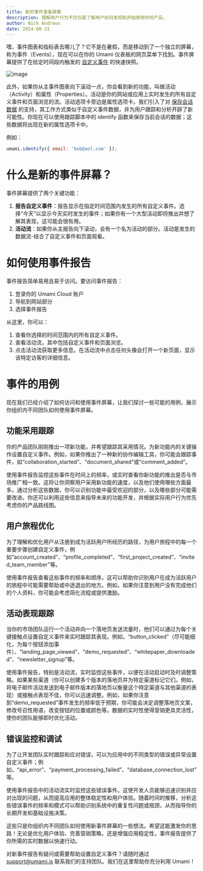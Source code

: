 ```yaml
---
title: 新的事件查看屏幕
description: 理解用户行为不仅仅是了解用户如何发现和开始使用你的产品。
author: Nick Andrews
date: 2024-08-31
---
```


嘿，事件图表和指标表去哪儿了？它不是在暑假，而是移动到了一个独立的屏幕，称为事件（Events），现在可以在你的 Umami 仪表板的网页菜单下找到。事件屏幕提供了在给定时间段内触发的 [自定义事件](https://umami.is/docs/track-events) 的快速快照。

![image](/images/blog/events-screen.png)

此外，如果你从主事件图表向下滚动一点，你会看到新的功能，叫做活动（Activity）和属性（Properties）。活动是你的网站或应用上实时发生的所有自定义事件和页面浏览的流。活动选项卡旁边是属性选项卡。我们引入了对 [保存会话数据](https://umami.is/docs/sessions#view-session-properties) 的支持，其工作方式类似于自定义事件数据，并为用户跟踪和分析开辟了新可能性。你现在可以使用跟踪脚本中的 identify 函数来保存当前会话的数据；这些数据将出现在新的属性选项卡中。

例如：

```javascript
umami.identify({ email: 'bob@aol.com' });
```

# 什么是新的事件屏幕？

事件屏幕提供了两个关键功能：

1. **报告自定义事件**：报告显示在指定时间范围内发生的所有自定义事件。选择“今天”以显示今天实时发生的事件；如果你有一个大型活动即将推出并想了解其表现，这可能会很有用。
2. **活动流**：如果你从主报告向下滚动，会有一个名为活动的部分。活动是发生的数据流-结合了自定义事件和页面观看。

# 如何使用事件报告

事件报告简单易用且易于访问。要访问事件报告：

1. 登录你的 Umami Cloud 账户
2. 导航到网站部分
3. 选择事件报告

从这里，你可以：

1. 查看你选择的时间范围内的所有自定义事件。
2. 查看活动流，其中包括自定义事件和页面浏览。
3. 点击活动流获取更多信息。在活动流中点击任何头像会打开一个新页面，显示该特定访客的详细信息。

# 事件的用例

现在我们已经介绍了如何访问和使用事件屏幕，让我们探讨一些可能的用例，展示你组织内不同团队如何使用事件屏幕。

## 功能采用跟踪

你的产品团队刚刚推出一项新功能，并希望跟踪其采用情况。为新功能内的关键操作设置自定义事件。例如，如果你推出了一种新的协作编辑工具，你可能会跟踪事件，如“collaboration_started”、“document_shared”或“comment_added”。

使用事件报告监控这些事件在时间上的频率，或实时查看你新功能的推出是否与市场推广相一致。这将让你洞察用户采用新功能的速度，以及他们使用哪些方面最多。通过分析这些数据，你可以识别功能中最受欢迎的部分，以及哪些部分可能需要改进。你还可以利用这些信息来指导未来的功能开发，并根据实际用户行为优先考虑你的产品路线图。

## 用户旅程优化

为了理解和优化用户从注册到成为活跃用户所经历的路径，为用户旅程中的每一个重要步骤创建自定义事件，例如“account_created”、“profile_completed”、“first_project_created”、“invited_team_member”等。

使用事件报告查看这些事件的频率和顺序。这可以帮助你识别用户在成为活跃用户的旅程中可能需要帮助或中途退出的地方。例如，如果你注意到用户没有完成他们的个人资料，你可能会考虑简化流程或提供激励。

## 活动表现跟踪

当你的市场团队运行一个活动并向一个落地页发送流量时，他们可以通过为每个关键接触点设置自定义事件来实时跟踪其表现。例如，“button_clicked”（尽可能细化，为每个按钮添加事件）、“landing_page_viewed”、“demo_requested”、“whitepaper_downloaded”、“newsletter_signup”等。

使用事件报告，特别是活动流，实时监控这些事件，以便在活动启动时及时调整策略。如果某些渠道（你可以创建多个版本的落地页并为特定渠道标记它们。例如，将电子邮件活动发送到电子邮件版本的落地页以衡量这个特定渠道与其他渠道的表现）或接触点表现不佳，你可以迅速调整。例如，如果你注意到“demo_requested”事件发生的频率低于预期，你可能会决定调整落地页文案，修改号召性用语，改变按钮的位置或颜色等。数据的实时性使得营销更具灵活性，使你的团队能够即时优化活动。

## 错误监控和调试

为了让开发团队实时跟踪和应对错误，可以为应用中的不同类型的错误或异常设置自定义事件；例如，“api_error”、“payment_processing_failed”、“database_connection_lost”等。

使用事件报告中的活动流实时监控这些错误事件。这使开发人员能够迅速识别并应对出现的问题，从而提高应用的整体稳定性和用户体验。随着时间的推移，分析这些错误事件的频率和模式可以帮助识别系统中的重复性问题或瓶颈，从而指导你的长期开发和基础设施决策。

这些只是你组织内不同团队如何使用新事件屏幕的一些想法。希望这能激发你的思路！无论是优化用户体验、完善营销策略，还是增强应用稳定性，事件报告提供了你所需的实时数据以快速行动。

对新事件报告有疑问或需要帮助设置自定义事件？请随时通过 support@umami.is 联系我们的支持团队。我们在这里帮助你充分利用 Umami！